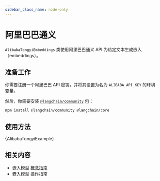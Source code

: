 ```yaml
---
sidebar_class_name: node-only
---
```


# 阿里巴巴通义

`AlibabaTongyiEmbeddings` 类使用阿里巴巴通义 API 为给定文本生成嵌入（embeddings）。

## 准备工作

你需要注册一个阿里巴巴 API 密钥，并将其设置为名为 `ALIBABA_API_KEY` 的环境变量。

然后，你需要安装 [`@langchain/community`](https://www.npmjs.com/package/@langchain/community) 包：


<IntegrationInstallTooltip></IntegrationInstallTooltip>

```bash npm2yarn
npm install @langchain/community @langchain/core
```

## 使用方法


<CodeBlock language="typescript">{AlibabaTongyiExample}</CodeBlock>

## 相关内容

- 嵌入模型 [概念指南](/docs/concepts/embedding_models)
- 嵌入模型 [操作指南](/docs/how_to/#embedding-models)